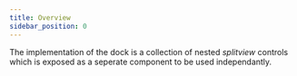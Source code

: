 ```yaml
---
title: Overview
sidebar_position: 0
---
```


The implementation of the dock is a collection of nested *splitview* controls
which is exposed as a seperate component to be used independantly.
